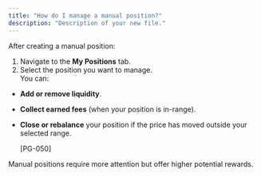 ```yaml
---
title: "How do I manage a manual position?"
description: "Description of your new file."
---
```


After creating a manual position:

1. Navigate to the **My Positions** tab.
2. Select the position you want to manage.\
   You can:

- **Add or remove liquidity**.
- **Collect earned fees** (when your position is in-range).
- **Close or rebalance** your position if the price has moved outside your selected range.

  [PG-050]

Manual positions require more attention but offer higher potential rewards.